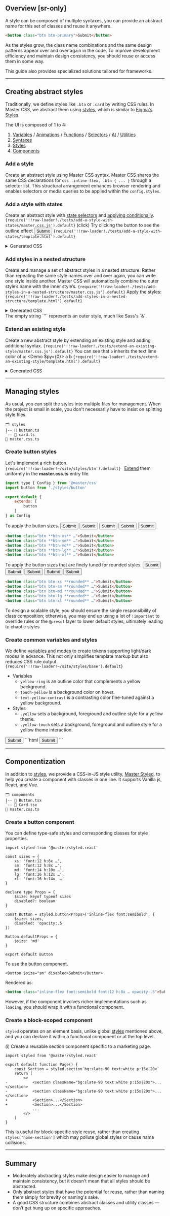 ## Overview [sr-only]
A style can be composed of multiple syntaxes, you can provide an abstract name for this set of classes and reuse it anywhere.
```html
<button class="btn btn-primary">Submit</button>
```
As the styles grow, the class name combinations and the same design patterns appear over and over again in the code. To improve development efficiency and maintain design consistency, you should reuse or access them in some way.

This guide also provides specialized solutions tailored for frameworks.

---

## Creating abstract styles
Traditionally, we define styles like `.btn` or `.card` by writing CSS rules. In Master CSS, we abstract them using [styles](/guide/custom-styles), which is similar to [Figma's Styles](https://help.figma.com/hc/en-us/articles/360039238753-Styles-in-Figma).

The UI is composed of 1 to 4:

1. [Variables](/guide/variables) / [Animations](/guide/custom-animations) / [Functions](/reference/custom-syntax#functions) / [Selectors](/reference/custom-syntax#selectors) / [At](/reference/custom-syntax#at-rules) / [Utilities](/reference/utilities)
1. [Syntaxes](/guide/custom-syntax#syntaxes)
1. [Styles](/guide/custom-styles)
1. [Components](#componentization)

### Add a style
Create an abstract style using Master CSS syntax.
<Overview />
Master CSS shares the same CSS declarations for `css .inline-flex, .btn { ... }` through a selector list. This structural arrangement enhances browser rendering and enables selectors or media queries to be applied within the `config.styles`.

### Add a style with states
Create an abstract style with [state selectors](/guide/state-selectors) and [applying conditionally](/guide/applying-conditionally).
<Code lang="js" name="master.css.js">{require('!!raw-loader!./tests/add-a-style-with-states/master.css.js').default}</Code>
(click) Try clicking the button to see the outline effect
<Demo>
    <button className="center-content inline-flex bg:invert fg:invert font:14 font:medium h:10x px:4x r:2x outline:2|invert:focus outline-offset:2:focus">Submit</button>
</Demo>
<Code lang="html">{require('!!raw-loader!./tests/add-a-style-with-states/template.html').default}</Code>
<details>
    <summary>Generated CSS</summary>
    <div>
        <Code lang="css" beautify>{require('!!raw-loader!./tests/add-a-style-with-states/generated.css').default}</Code>
    </div>
</details>

### Add styles in a nested structure
Create and manage a set of abstract styles in a nested structure. Rather than repeating the same style names over and over again, you can write one style inside another. Master CSS will automatically combine the outer style’s name with the inner style’s.
<Code lang="js" name="master.css.js">{require('!!raw-loader!./tests/add-styles-in-a-nested-structure/master.css.js').default}</Code>
Apply the styles:
<Code lang="html">{require('!!raw-loader!./tests/add-styles-in-a-nested-structure/template.html').default}</Code>
<details>
    <summary>Generated CSS</summary>
    <div>
        <Code lang="css" beautify>{require('!!raw-loader!./tests/add-styles-in-a-nested-structure/generated.css').default}</Code>
    </div>
</details>
The empty string `''` represents an outer style, much like Sass's `&`.

### Extend an existing style
Create a new abstract style by extending an existing style and adding additional syntax.
<Code lang="js" name="master.css.js">{require('!!raw-loader!./tests/extend-an-existing-style/master.css.js').default}</Code>
You can see that `b` inherits the text lime color of `a`:
<Demo $py={0}>
    <DemoPanel>
        <span className="font:20 fg:lime">a</span>
        <span className="font:20 fg:lime text:underline">b</span>
    </DemoPanel>
</Demo>
<Code lang="html">{require('!!raw-loader!./tests/extend-an-existing-style/template.html').default}</Code>
<details>
    <summary>Generated CSS</summary>
    <div>
        <Code lang="css" beautify>{require('!!raw-loader!./tests/extend-an-existing-style/generated.css').default}</Code>
    </div>
</details>

---

## Managing styles
As usual, you can split the styles into multiple files for management. When the project is small in scale, you don't necessarily have to insist on splitting style files.
```treeview
🗂️ styles
|-- 📄 button.ts
`-- 📄 card.ts
📄 master.css.ts
```

### Create button styles
Let's implement a rich button.
<Code lang="ts" name="styles/button.ts">
    {require('!!raw-loader!~/site/styles/btn').default}
</Code>
[Extend](/reference/configuration#extends) them uniformly in the __master.css.ts__ entry file.
```js name=master.css.ts
import type { Config } from '@master/css'
import button from './styles/button'

export default {
    extends: [
        button
    ]
} as Config
```

To apply the button sizes.
<Demo className="gap:8x">
    <button className="btn btn-xs yellow touch-yellow">Submit</button>
    <button className="btn btn-sm yellow touch-yellow">Submit</button>
    <button className="btn btn-md yellow touch-yellow">Submit</button>
    <button className="btn btn-lg yellow touch-yellow">Submit</button>
    <button className="btn btn-xl yellow touch-yellow">Submit</button>
</Demo>
```html
<button class="btn **btn-xs** …">Submit</button>
<button class="btn **btn-sm** …">Submit</button>
<button class="btn **btn-md** …">Submit</button>
<button class="btn **btn-lg** …">Submit</button>
<button class="btn **btn-xl** …">Submit</button>
```
To apply the button sizes that are finely tuned for rounded styles.
<Demo className="gap:8x">
    <button className="btn btn-xs rounded! yellow touch-yellow">Submit</button>
    <button className="btn btn-sm rounded! yellow touch-yellow">Submit</button>
    <button className="btn btn-md rounded! yellow touch-yellow">Submit</button>
    <button className="btn btn-lg rounded! yellow touch-yellow">Submit</button>
    <button className="btn btn-xl rounded! yellow touch-yellow">Submit</button>
</Demo>
```html
<button class="btn btn-xs **rounded** …">Submit</button>
<button class="btn btn-sm **rounded** …">Submit</button>
<button class="btn btn-md **rounded** …">Submit</button>
<button class="btn btn-lg **rounded** …">Submit</button>
<button class="btn btn-xl **rounded** …">Submit</button>
```
To design a scalable style, you should ensure the single responsibility of class composition; otherwise, you may end up using a lot of `!important` to override rules or the `@preset` layer to lower default styles, ultimately leading to chaotic styles.

### Create common variables and styles
We define [variables and modes](/guide/variables-and-modes) to create tokens supporting light/dark modes in advance. This not only simplifies template markup but also reduces CSS rule output.
<Code lang="ts" name="master.css.ts">
    {require('!!raw-loader!~/site/styles/base').default}
</Code>
- Variables
    - `yellow-ring` is an outline color that complements a yellow background.
    - `touch-yellow` is a background color on hover.
    - `text-yellow-contrast` is a contrasting color fine-tuned against a yellow background.
- Styles
    - `.yellow` sets a background, foreground and outline style for a yellow theme.
    - `.yellow-touch` sets a background, foreground and outline style for a yellow theme interaction.

<Demo className="gap:8x">
    <button className="btn btn-md yellow touch-yellow">Submit</button>
</Demo>
```html
<button class="btn btn-md **yellow** **touch-yellow**">Submit</button>
```

---

## Componentization
In addition to [styles](#abstract-styles), we provide a CSS-in-JS style utility, [Master Styled](https://github.com/master-co/styled), to help you create a component with classes in one line. It supports Vanilla js, React, and Vue.

```treeview
🗂️ components
|-- 📄 Button.tsx
`-- 📄 Card.tsx
📄 master.css.ts
```

### Create a button component
You can define type-safe styles and corresponding classes for style properties.
```tsx name=components/Button.tsx
import styled from '@master/styled.react'

const sizes = {
    xs: 'font:12 h:6x …',
    sm: 'font:12 h:8x …',
    md: 'font:14 h:10x …',
    lg: 'font:16 h:12x …',
    xl: 'font:16 h:14x  …'
}

declare type Props = {
    $size: keyof typeof sizes
    disabled?: boolean
}

const Button = styled.button<Props>('inline-flex font:semibold', {
    $size: sizes,
    disabled: 'opacity:.5'
})

Button.defaultProps = {
    $size: 'md'
}

export default Button
```
To use the button component.
```tsx
<Button $size="sm" disabled>Submit</Button>
```
Rendered as:
```html
<button class="inline-flex font:semibold font:12 h:8x … opacity:.5">Submit</button>
```
However, if the component involves richer implementations such as `loading`, you should wrap it with a functional component.

### Create a block-scoped component
`styled` operates on an element basis, unlike global [styles](#abstract-styles) mentioned above, and you can declare it within a functional component or at the top level.

(i) Create a reusable section component specific to a marketing page.
```tsx name=page.tsx
import styled from '@master/styled.react'

export default function Page() {
    const Section = styled.section`bg:slate-90 text:white p:15x|20x`
    return (
        <>
-           <section className="bg:slate-90 text:white p:15x|20x">...</section>
-           <section className="bg:slate-90 text:white p:15x|20x">...</section>
+           <Section>...</Section>
+           <Section>...</Section>
            ...
        </>
    )
}
```
This is useful for block-specific style reuse, rather than creating `styles['home-section']` which may pollute global styles or cause name collisions.

---

## Summary

- Moderately abstracting styles make design easier to manage and maintain consistency, but it doesn't mean that all styles should be abstracted.
- Only abstract styles that have the potential for reuse, rather than naming them simply for brevity or naming's sake.
- A good CSS structure combines abstract classes and utility classes — don’t get hung up on specific approaches.